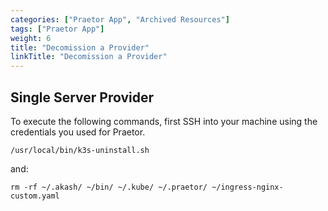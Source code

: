 ```yaml
---
categories: ["Praetor App", "Archived Resources"]
tags: ["Praetor App"]
weight: 6
title: "Decomission a Provider"
linkTitle: "Decomission a Provider"
---
```



##  Single Server Provider


To execute the following commands, first SSH into your machine using the credentials you used for Praetor.


`/usr/local/bin/k3s-uninstall.sh`

and:

`rm -rf ~/.akash/ ~/bin/ ~/.kube/ ~/.praetor/ ~/ingress-nginx-custom.yaml`